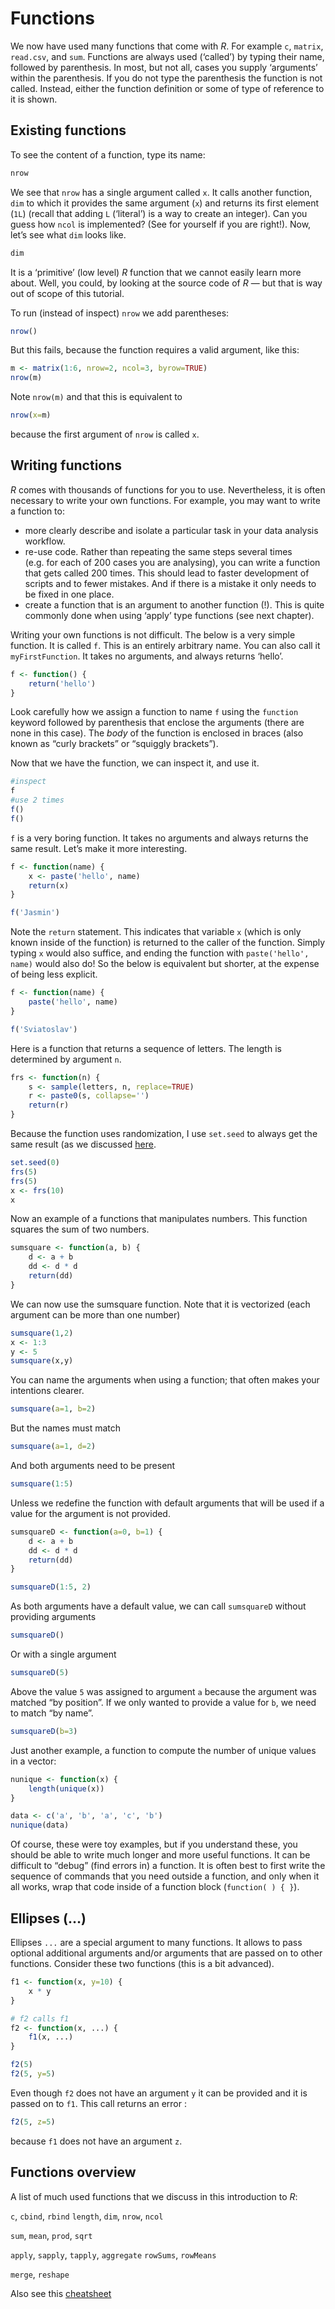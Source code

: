 # Functions

We now have used many functions that come with *R*. For example `c`, `matrix`, `read.csv`, and `sum`. Functions are always used ('called') by typing their name, followed by parenthesis. In most, but not all, cases you supply 'arguments' within the parenthesis. If you do not type the parenthesis the function is not called. Instead, either the function definition or some of type of reference to it is shown.

## Existing functions

To see the content of a function, type its name:
```r
nrow
```

We see that `nrow` has a single argument called `x`. It calls another function, `dim` to which it provides the same argument (`x`) and returns its first element (`1L`) (recall that adding `L` ('literal') is a way to create an integer). Can you guess how `ncol` is implemented? (See for yourself if you are right!). Now, let's see what `dim` looks like.

```r
dim
```
It is a 'primitive' (low level) *R* function that we cannot easily learn more about. Well, you could, by looking at the source code of *R* --- but that is way out of scope of this tutorial.

To run (instead of inspect) `nrow` we add parentheses:
```r
nrow()
```
But this fails, because the function requires a valid argument, like this:

```r
m <- matrix(1:6, nrow=2, ncol=3, byrow=TRUE)
nrow(m)
```

Note `nrow(m)` and that this is equivalent to 

```r
nrow(x=m)
```
because the first argument of `nrow` is called `x`.


## Writing functions

*R* comes with thousands of functions for you to use. Nevertheless, it is often necessary to write your own functions. For example, you may want to write a function to:

- more clearly describe and isolate a particular task in your data analysis workflow.
- re-use code. Rather than repeating the same steps several times (e.g. for each of 200 cases you are analysing), you can write a function that gets called 200 times. This should lead to faster development of scripts and to fewer mistakes. And if there is a mistake it only needs to be fixed in one place. 
- create a function that is an argument to another function (!). This is quite commonly done when using 'apply' type functions (see next chapter).


Writing your own functions is not difficult. The below is a very simple function. It is called `f`. This is an entirely arbitrary name. You can also call it `myFirstFunction`. It takes no arguments, and always returns 'hello'.

```r
f <- function() {
	return('hello')
}
```

Look carefully how we assign a function to name `f` using the `function` keyword followed by parenthesis that enclose the arguments (there are none in this case). The *body* of the function is enclosed in braces (also known as "curly brackets" or "squiggly brackets"). 


Now that we have the function, we can inspect it, and use it.
```r
#inspect 
f
#use 2 times
f()
f()
```

`f` is a very boring function. It takes no arguments and always returns the same result. Let's make it more interesting.

```r
f <- function(name) {
	x <- paste('hello', name)
	return(x)
}

f('Jasmin')
```

Note the `return` statement. This indicates that variable `x` (which is only known inside of the function) is returned to the caller of the function. Simply typing `x` would also suffice, and ending the function with `paste('hello', name)` would also do! So the below is equivalent but shorter, at the expense of being less explicit.

```r
f <- function(name) {
	paste('hello', name)
}

f('Sviatoslav')
```


Here is a function that returns a sequence of letters. The length is determined by argument `n`.

```r
frs <- function(n) {
	s <- sample(letters, n, replace=TRUE)
	r <- paste0(s, collapse='')
	return(r)
}
```

Because the function uses randomization, I use `set.seed` to always get the same result (as we discussed [here](5-algebra.html#random-numbers).

```r
set.seed(0)
frs(5)
frs(5)
x <- frs(10)
x
```

Now an example of a functions that manipulates numbers. This function squares the sum of two numbers.

```r
sumsquare <- function(a, b) {
	d <- a + b
	dd <- d * d
	return(dd)
}
```


We can now use the sumsquare function. Note that it is vectorized (each argument can be more than one number)
```r
sumsquare(1,2)
x <- 1:3
y <- 5
sumsquare(x,y)
```

You can name the arguments when using a function; that often makes your intentions clearer.
```r
sumsquare(a=1, b=2)
```

But the names must match
```r
sumsquare(a=1, d=2)
```

And both arguments need to be present
```r
sumsquare(1:5)
```

Unless we redefine the function with default arguments that will be used if a value for the argument is not provided.
```r
sumsquareD <- function(a=0, b=1) {
	d <- a + b
	dd <- d * d
	return(dd)
}

sumsquareD(1:5, 2)
```

As both arguments have a default value, we can call `sumsquareD` without providing arguments

```r
sumsquareD()
```

Or with a single argument 

```r
sumsquareD(5)
```

Above the value `5` was assigned to argument `a` because the argument was matched "by position". If we only wanted to provide a value for `b`, we need to match "by name".

```r
sumsquareD(b=3)
```


Just another example, a function to compute the number of unique values in a vector:
```r
nunique <- function(x) { 
    length(unique(x)) 
}

data <- c('a', 'b', 'a', 'c', 'b')
nunique(data)
```

Of course, these were toy examples, but if you understand these, you should be able to write much longer and more useful functions. It can be difficult to "debug" (find errors in) a function. It is often best to first write the sequence of commands that you need outside a function, and only when it all works, wrap that code inside of a function block (`function( ) { }`).

## Ellipses (...)

Ellipses `...` are a special argument to many functions. It allows to pass optional additional arguments and/or arguments that are passed on to other functions. Consider these two functions (this is a bit advanced).

```r
f1 <- function(x, y=10) {
	x * y
}

# f2 calls f1
f2 <- function(x, ...) {
	f1(x, ...)
}

f2(5)
f2(5, y=5)
```

Even though `f2` does not have an argument `y` it can be provided and it is passed on to `f1`. This call returns an error :

```r
f2(5, z=5)
```

because `f1` does not have an argument `z`.


## Functions overview

A list of much used functions that we discuss in this introduction to *R*:

`c`, `cbind`, `rbind` `length`, `dim`, `nrow`, `ncol`

`sum`, `mean`, `prod`, `sqrt`

`apply`, `sapply`, `tapply`, `aggregate` `rowSums`, `rowMeans`

`merge`, `reshape`

Also see this [cheatsheet](http://cran.r-project.org/doc/contrib/Short-refcard.pdf)
